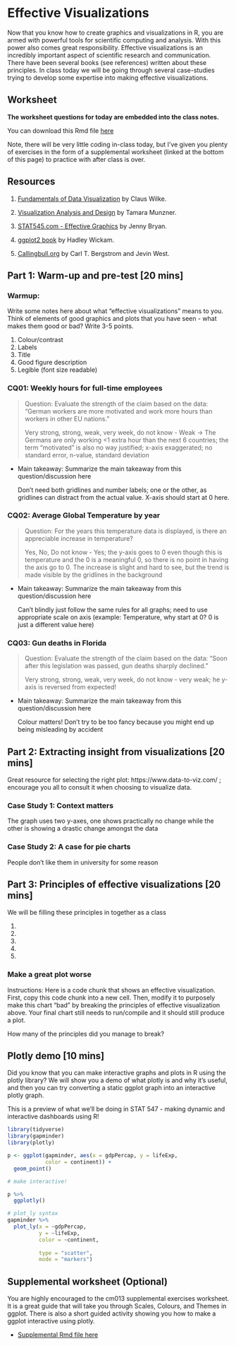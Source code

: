 # Effective Visualizations

Now that you know how to create graphics and visualizations in R, you are armed with powerful tools for scientific computing and analysis. With this power also comes great responsibility. Effective visualizations is an incredibly important aspect of scientific research and communication. There have been several books (see references) written about these principles. In class today we will be going through several case-studies trying to develop some expertise into making effective visualizations. 

## Worksheet

**The worksheet questions for today are embedded into the class notes.**

You can download this Rmd file [here](https://github.com/STAT545-UBC/Classroom/blob/master/cm013.Rmd)

Note, there will be very little coding in-class today, but I've given you plenty of exercises in the form of a supplemental worksheet (linked at the bottom of this page) to practice with after class is over.

## Resources

1. [Fundamentals of Data Visualization](https://serialmentor.com/dataviz/introduction.html) by Claus Wilke.

1. [Visualization Analysis and Design](https://www-taylorfrancis-com.ezproxy.library.ubc.ca/books/9780429088902) by Tamara Munzner.

1. [STAT545.com - Effective Graphics](https://stat545.com/effective-graphs.html) by Jenny Bryan.

1. [ggplot2 book](https://ggplot2-book.org) by Hadley Wickam.

1. [Callingbull.org](https://callingbull.org/tools.html) by Carl T. Bergstrom and Jevin West.

## Part 1: Warm-up and pre-test [20 mins]

### Warmup:

Write some notes here about what "effective visualizations" means to you. Think of elements of good graphics and plots that you have seen - what makes them good or bad? Write 3-5 points.

1. Colour/contrast
2. Labels
3. Title
4. Good figure description
5. Legible (font size readable)

### CQ01: Weekly hours for full-time employees

> Question: Evaluate the strength of the claim based on the data: "German workers are more motivated and work more hours than workers in other EU nations."
>
> Very strong, strong, weak, very week, do not know
- Weak -> The Germans are only working <1 extra hour than the next 6 countries; the term "motivated" is also no way justified; x-axis exaggerated; no standard error, n-value, standard deviation

- Main takeaway: Summarize the main takeaway from this question/discussion here

  Don't need both gridlines and number labels; one or the other, as gridlines can distract from the actual value. X-axis should start at 0 here.

### CQ02: Average Global Temperature by year

> Question: For the years this temperature data is displayed, is there an appreciable increase in temperature?
> 
> Yes, No, Do not know
- Yes; the y-axis goes to 0 even though this is temperature and the 0 is a meaningful 0, so there is no point in having the axis go to 0. The increase is slight and hard to see, but the trend is made visible by the gridlines in the background

- Main takeaway: Summarize the main takeaway from this question/discussion here

  Can't blindly just follow the same rules for all graphs; need to use appropriate scale on axis (example: Temperature, why start at 0? 0 is just a different value here)

### CQ03: Gun deaths in Florida

> Question: Evaluate the strength of the claim based on the data: “Soon after this legislation was passed, gun deaths sharply declined."
>
> Very strong, strong, weak, very week, do not know
- very weak; he y-axis is reversed from expected! 

- Main takeaway: Summarize the main takeaway from this question/discussion here

  Colour matters! Don't try to be too fancy because you might end up being misleading  by accident

## Part 2: Extracting insight from visualizations  [20 mins]

Great resource for selecting the right plot: https://www.data-to-viz.com/ ; encourage you all to consult it when choosing to visualize data.

### Case Study 1: Context matters

The graph uses two y-axes, one shows practically no change while the other is showing a drastic change amongst the data

### Case Study 2: A case for pie charts

People don't like them in university for some reason

## Part 3: Principles of effective visualizations [20 mins]

We will be filling these principles in together as a class

1. 
2. 
3. 
4. 
5. 

### Make a great plot worse

Instructions: Here is a code chunk that shows an effective visualization. First, copy this code chunk into a new cell. Then, modify it to purposely make this chart "bad" by breaking the principles of effective visualization above. Your final chart still needs to run/compile and it should still produce a plot. 

How many of the principles did you manage to break?

## Plotly demo [10 mins]

Did you know that you can make interactive graphs and plots in R using the plotly library? We will show you a demo of what plotly is and why it's useful, and then you can try converting a static ggplot graph into an interactive plotly graph.

This is a preview of what we'll be doing in STAT 547 - making dynamic and interactive dashboards using R!

```r
library(tidyverse)
library(gapminder)
library(plotly)
```

```r
p <- ggplot(gapminder, aes(x = gdpPercap, y = lifeExp,
            color = continent)) +
  geom_point()

# make interactive!

p %>%
  ggplotly()

# plot_ly syntax
gapminder %>%
  plot_ly(x = ~gdpPercap,
          y = ~lifeExp,
          color = ~continent,
          
          type = "scatter",
          mode = "markers")
```


## Supplemental worksheet (Optional)

You are highly encouraged to the cm013 supplemental exercises worksheet. It is a great guide that will take you through Scales, Colours, and Themes in ggplot. There is also a short guided activity showing you how to make a ggplot interactive using plotly.

- [Supplemental Rmd file here](https://github.com/STAT545-UBC/Classroom/blob/master/tutorials/cm013-supplemental.Rmd)